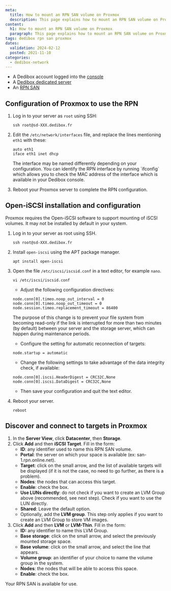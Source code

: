```yaml
---
meta:
  title: How to mount an RPN SAN volume on Proxmox
  description: This page explains how to mount an RPN SAN volume on Proxmox
content:
  h1: How to mount an RPN SAN volume on Proxmox
  paragraph: This page explains how to mount an RPN SAN volume on Proxmox
tags: dedibox rpn san proxmox 
dates:
  validation: 2024-02-12
  posted: 2021-11-10
categories:
  - dedibox-network
---
```


<Macro id="requirements" />

- A Dedibox account logged into the [console](https://console.online.net)
- A [Dedibox dedicated server](https://www.scaleway.com/en/dedibox)
- An [RPN SAN](https://www.scaleway.com/en/dedibox/storage/)

## Configuration of Proxmox to use the RPN

1. Log in to your server as `root` using SSH:
    ```
    ssh root@sd-XXX.dedibox.fr
    ```
2. Edit the `/etc/network/interfaces` file, and replace the lines mentioning `eth1` with these:
    ```
    auto eth1
    iface eth1 inet dhcp
    ```

    <Message type="tip">
      The interface may be named differently depending on your configuration. You can identify the RPN interface by running `ifconfig` which allows you to check the MAC address of the interface which is available in your Dedibox console.
    </Message>
3. Reboot your Proxmox server to complete the RPN configuration.

## Open-iSCSI installation and configuration

Proxmox requires the Open-iSCSI software to support mounting of iSCSI volumes. It may not be installed by default in your system.

1. Log in to your server as root using SSH.
    ```
    ssh root@sd-XXX.dedibox.fr
    ```
2. Install `open-iscsi` using the APT package manager.
    ```
    apt install open-iscsi
    ```
3. Open the file `/etc/iscsi/iscsid.conf` in a text editor, for example `nano`.
    ```
    vi /etc/iscsi/iscsid.conf
    ```

    * Adjust the following configuration directives:
    ```
    node.conn[0].timeo.noop_out_interval = 0
    node.conn[0].timeo.noop_out_timeout = 0
    node.session.timeo.replacement_timeout = 86400
    ```
    The purpose of this change is to prevent your file system from becoming read-only if the link is interrupted for more than two minutes (by default) between your server and the storage server, which can happen during maintenance periods.

    * Configure the setting for automatic reconnection of targets:
    ```
    node.startup = automatic
    ```

    * Change the following settings to take advantage of the data integrity check, if available:
    ```
    node.conn[0].iscsi.HeaderDigest = CRC32C,None
    node.conn[0].iscsi.DataDigest = CRC32C,None
    ```
    * Then save your configuration and quit the text editor.
7. Reboot your server.
    ```
    reboot
    ```

## Discover and connect to targets in Proxmox

1. In the **Server View**, click **Datacenter**, then **Storage**.
2. Click **Add** and then **iSCSI Target**. Fill in the form:
    * **ID**: any identifier used to name this RPN SAN volume.
    * **Portal**: the server on which your space is available (ex: san-1.rpn.online.net).
    * **Target**: click on the small arrow, and the list of available targets will be displayed (if it is not the case, no need to go further, as there is a problem).
    * **Nodes**: the nodes that can access this target.
    * **Enable**: check the box.
    * **Use LUNs directly**: do not check if you want to create an LVM Group above (recommended, see next step). Check if you want to use the LUN directly.
    * **Shared**: Leave the default option.
    * Optionally, add the **LVM group**.
    This step only applies if you want to create an LVM Group to store VM images.
3. Click **Add** and then **LVM** or **LVM-Thin**. Fill in the form:
    * **ID:** any identifier to name this LVM Group.
    * **Base storage**: click on the small arrow, and select the previously mounted storage space.
    * **Base volume**: click on the small arrow, and select the line that appears.
    * **Volume group**: an identifier of your choice to name the volume group in the system.
    * **Nodes**: the nodes that will be able to access this space.
    * **Enable**: check the box.

Your RPN SAN is available for use.


